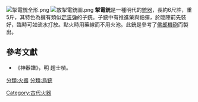 [[File:掣電銃全形.png|thumb]]
[[File:放掣電銃圖.png|thumb]]
'''掣電銃'''是一種明代的[[銃器|銃器]]，長約6尺許，重5斤，其特色為擁有類似[[定装弹|定装弹]]的子銃。子銃中有推進藥與鉛彈，於臨陣前先裝好，臨時可如流水打放。點火時用藥線而不用火池。此銃是參考了[[佛郎機砲|佛郎機砲]]而製出。

==參考文獻==
{{reflist}}

*《神器譜》，明 趙士楨。

{{中國古代武器}}

[[分類:火器|分類:火器]]
[[Category:古代火器|Category:古代火器]]
[[分類:鳥銃|分類:鳥銃]]
{{Gun-stub}}